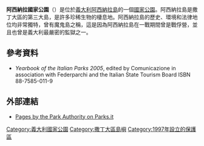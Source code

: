 {{Infobox protected area
| name = 
阿西納拉國家公園| iucn_category = II
| photo = Torre della pelosa + isola piana + asinara da capo falcone.jpg
| photo_alt =
| photo_caption = Asinara Island
| photo_width =
| map = Asinara map.png
| map_alt =
| map_caption = Map of Asinara Island
| map_width =
| location = [[薩丁尼亞島|薩丁尼亞島]]
| nearest_city = [[波爾托托雷斯|波爾托托雷斯]]
| lat_d =
| lat_m =
| lat_s =
| lat_NS =
| long_d =
| long_m =
| long_s =
| long_EW =
| coords_ref =
| region =
| area = {{convert|746.53|km2|sqmi|abbr=on|sortable=on}}
| established =
| visitation_num =
| visitation_year = 1997
| governing_body = Ministero dell'Ambiente
| world_heritage_site =
| url = http://www.parks.it/parco.nazionale.asinara/Eindex.html
}}
'''阿西納拉國家公園'''（{{lang-it|Parco nazionale dell'Asinara}}）是位於[[義大利|義大利]][[阿西納拉島|阿西納拉島]]的一個[[國家公園|國家公園]]。阿西納拉島是撒丁大區的第三大島，是許多珍稀生物的棲息地。阿西納拉島的歷史、環境和法律地位均非常獨特，曾有魔鬼島之稱，這是因為阿西納拉島在一戰期間曾是戰俘營，並且也曾是義大利最嚴密的監獄之一。

==參考資料==
* ''Yearbook of the Italian Parks 2005'', edited by Comunicazione in association with Federparchi and the Italian State Tourism Board ISBN 88-7585-011-9

==外部連結==
* [http://www.parks.it/parco.nazionale.asinara/Eindex.html Pages by the Park Authority on Parks.it]
{{coord|41.058|N|8.276|E|source:itwiki_region:IT_scale:100000|format=dms|display=title}}

[[Category:義大利國家公園|Category:義大利國家公園]]
[[Category:撒丁大區島嶼|Category:撒丁大區島嶼]]
[[Category:1997年設立的保護區|Category:1997年設立的保護區]]
